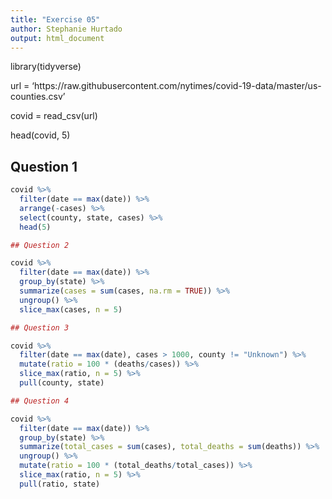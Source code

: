 ```yaml
---
title: "Exercise 05"
author: Stephanie Hurtado
output: html_document
---
```


library(tidyverse)

url = 'https://raw.githubusercontent.com/nytimes/covid-19-data/master/us-counties.csv' 

covid = read_csv(url)

head(covid, 5)

## Question 1

```r

covid %>%
  filter(date == max(date)) %>%
  arrange(-cases) %>%
  select(county, state, cases) %>%
  head(5)
```

```r
## Question 2

covid %>%
  filter(date == max(date)) %>%
  group_by(state) %>%
  summarize(cases = sum(cases, na.rm = TRUE)) %>%
  ungroup() %>%
  slice_max(cases, n = 5)
```

```r
## Question 3

covid %>%
  filter(date == max(date), cases > 1000, county != "Unknown") %>%
  mutate(ratio = 100 * (deaths/cases)) %>%
  slice_max(ratio, n = 5) %>%
  pull(county, state)
```

```r

## Question 4 

covid %>%
  filter(date == max(date)) %>%
  group_by(state) %>%
  summarize(total_cases = sum(cases), total_deaths = sum(deaths)) %>%
  ungroup() %>%
  mutate(ratio = 100 * (total_deaths/total_cases)) %>%
  slice_max(ratio, n = 5) %>%
  pull(ratio, state)
```
 
 
